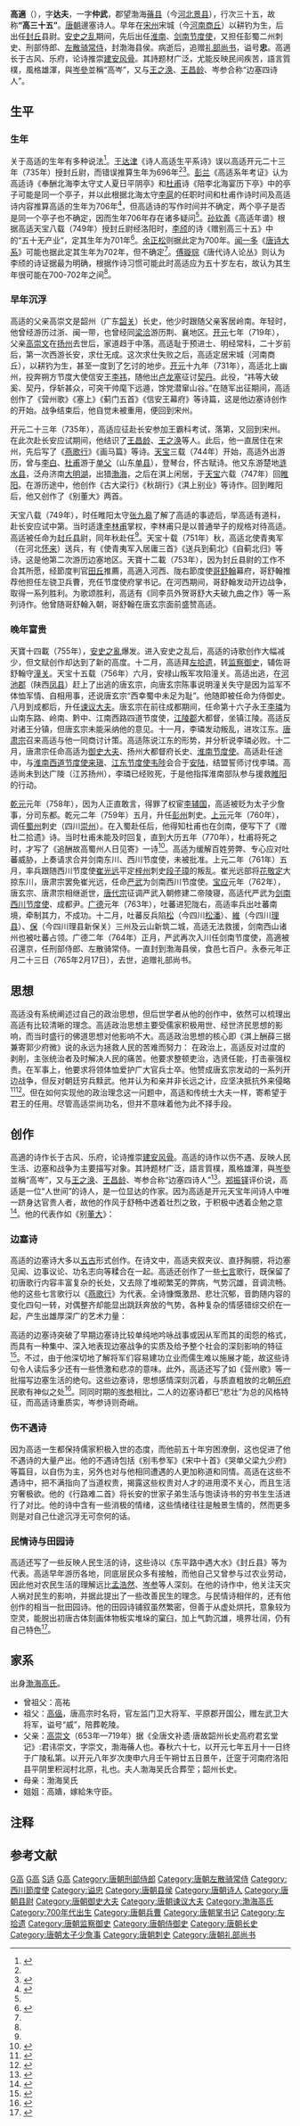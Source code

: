 {{東亞男性歷史人物
|名稱       = 高適
|國家       = [[唐朝|唐]]
|圖片名稱   = Tang dynasty poet Gao Shi.jpg
|圖片大小   = 
|圖片說明   = 
|姓         = 高
|名         = 適{{notetag|本作「-{高適}-」，簡體字書籍中一般簡化作「-{高适}-」，也有沿用繁體字的。}}
|字         = 达夫<br />仲武
|號         = 
|官職       = 礼部尚书
|族裔       = [[漢族|漢族]]
|祖籍       = [[唐朝|唐朝]][[德州_(山东)|德州]][[蓨县|蓨县]]（今[[河北|河北]][[景县|景县]]）{{notetag|有说法认为高适乡里为洛阳，也有说法认为高适是[[沧州|沧州]][[饶安县_(东汉)|饶安县]] (今河北省[[盐山县|盐山县]]) 夜珠高村人<ref>{{cite journal |author1=傅希尧 |title=高适籍里求是 |journal=河南师范大学学报 |date=1988 |issue=8}}</ref>。}}
|出生日期   =
|出生地點   = 
|逝世日期   =[[唐代宗|唐代宗]][[永泰_(唐朝)|永泰]]元年正月二十三日（765年2月17日）
|逝世地點   = 长安
|諡號       = 忠
|散階       = 银青光禄大夫
|位階       = 正三品
|封爵       = 渤海县侯
|父親       = [[高崇文|高崇文]]
|母親       = 吴氏
|妻         = 
|妻之父     = 
|子         = 
|女         = 
|姊妹       = [[高嬇|高嬇]]
|其他親屬   = 曾祖父[[高佑|高佑]]<br />祖父[[高侃|高侃]]<br />伯父[[高崇德|高崇德]]、[[高崇礼|高崇礼]]
|功名       = 天宝八载有道科
|著作       = 《高常侍集》}}
'''高適'''（{{bd|？||765年|2月17日|}}），字'''达夫'''，一字'''仲武'''，郡望渤海[[蓨县|蓨县]]（今[[河北|河北]][[景县|景县]]），行次三十五，故称'''“高三十五”'''。[[唐朝|唐朝]]邊塞诗人。早年在[[宋州|宋州]]宋城（今[[河南|河南]][[商丘|商丘]]）以耕钓为生，后出任[[封丘|封丘]]县尉。[[安史之乱|安史之乱]]期间，先后出任[[淮南节度使|淮南]]、[[剑南节度使|剑南节度使]]，又担任彭蜀二州刺史、刑部侍郎、[[左散骑常侍|左散骑常侍]]，封渤海县侯。病逝后，追赠[[礼部尚书|礼部尚书]]，谥号'''忠'''。高適长于古风、乐府，论诗推崇[[建安风骨|建安风骨]]。其詩题材广泛，尤能反映民间疾苦，語言質樸，風格雄渾，與[[岑參|岑參]]並稱“高岑”，又与[[王之涣|王之涣]]、[[王昌龄|王昌龄]]、岑参合称“边塞四诗人”。

== 生平 ==
=== 生年 ===
关于高适的生年有多种说法<ref>{{cite journal |author1=张馨心 |title=高适研究述评 |journal=甘肃社会科学 |date=2011 |issue=1}}</ref>。[[王达津|王达津]]《诗人高适生平系诗》误以高适开元二十三年（735年）授封丘尉，而错误推算生年为696年<ref name="傅璇琮" /><ref>{{cite book |author1=王达津 |title=文学遗产增刊第八辑 |date=1961-11 |publisher=中华书局 |chapter=诗人高适生平系诗}}</ref>。[[彭兰|彭兰]]《高适系年考证》认为高适诗《奉酬北海李太守丈人夏日平阴亭》和[[杜甫|杜甫]]诗《陪李北海宴历下亭》中的亭子可能是同一个亭子，并以此根据北海太守[[李扈|李扈]]的任职时间和杜甫作诗时间及高适诗内容推算高适的生年为706年<ref>{{cite book |author1=彭兰 |title=文史第三辑 |date=1963-10 |publisher=中华书局 |chapter=高适系年考证}}</ref>，但高适诗的写作时间并不确定，两个亭子是否是同一个亭子也不确定，因而生年706年存在诸多疑问<ref name="傅璇琮" />。[[孙钦善|孙钦善]]《高适年谱》根据高适天宝八载（749年）授封丘尉经洛阳时，[[李颀|李颀]]的诗《赠别高三十五》中的“五十无产业”，定其生年为701年<ref>{{cite journal |author1=孙钦善 |title=高适年谱 |journal=北京大学学报 |date=1963 |issue=6}}</ref>。[[余正松|余正松]]则据此定为700年{{r|余正松|page=17}}。[[闻一多|闻一多]]《[[唐诗大系|唐诗大系]]》可能也据此定其生年为702年，但不确定<ref name="傅璇琮" />。[[傅璇琮|傅璇琮]]《唐代诗人论丛》则认为李颀的诗证据最为明确，根据作诗习惯可能此时高适应为五十岁左右，故认为其生年很可能在700-702年之间<ref name="傅璇琮" />。

=== 早年沉浮 ===
高适的父亲高崇文是韶州（广东[[韶关|韶关]]）长史，他少时跟随父亲客居岭南。年轻时，他曾经游历过浙、闽一带，也曾经同[[梁洽|梁洽]]游历荆、襄地区{{r|张馨心|page=41-42}}。[[开元|开元]]七年（719年），父亲[[高崇文_(唐朝官员)|高崇文]]在[[扬州|扬州]]去世后，家道趋于中落。高适耻于预进士、明经常科{{r|唐才子传|page=59}}，二十岁前后，第一次西游长安，求仕无成{{r|刘开扬|page=10}}。这次求仕失败之后，高适定居宋城（河南商丘），以耕钓为生，甚至一度到了乞讨的地步{{r|新唐书|page=3675}}{{r|刘开扬|page=10}}。[[开元|开元]]十九年（731年），高适北上幽州，投奔朔方节度大使信安王[[李祎|李祎]]，随他出[[卢龙塞|卢龙塞]]征讨[[契丹|契丹]]。此役，“祎等大破奚、契丹，俘斩甚众，可突干帅麾下远遁，馀党潜窜山谷。”{{r|通鉴|page=2624}}在随军出征期间，高适创作了《营州歌》《塞上》《蓟门五首》《信安王幕府》等诗篇{{r|刘开扬|page=31-41}}，这是他边塞诗创作的开始。战争结束后，他自觉未被重用，便回到宋州{{r|余正松|page=25}}。

开元二十三年（735年），高适应征赴长安参加王霸科考试，落第，又回到宋州{{r|张馨心|page=45}}。在此次赴长安应试期间，他结识了[[王昌龄|王昌龄]]、[[王之涣|王之涣]]等人{{r|张馨心|page=84-86}}。此后，他一直居住在宋州，先后写了《[[燕歌行|燕歌行]]》《画马篇》等诗。[[天宝_(唐朝)|天宝]]三载（744年）开始，高适外出游历，曾与[[李白|李白]]、[[杜甫|杜甫]]游于[[单父|单父]]（山东[[单县|单县]]），登琴台，怀古赋诗{{r|刘开扬|page=126}}。他又东游楚地[[涟水县|涟水县]]{{r|刘开扬|page=138}}，泛舟济南[[大明湖|大明湖]]{{r|刘开扬|page=172}}，出猎[[渤海|渤海]]{{r|刘开扬|page=173}}，之后在淇上闲居，于[[天宝_(唐朝)|天宝]]六载（747年）回[[睢阳|睢阳]]。在游历途中，他创作《古大梁行》{{r|刘开扬|page=132}}《秋胡行》{{r|刘开扬|page=147}}《淇上别业》{{r|刘开扬|page=174}}等诗作。回到睢阳后，他又创作了《别董大》两首{{r|刘开扬|page=197-198}}。

天宝八载（749年），时任睢阳太守[[张九皋_(唐朝)|张九皋]]了解了高适的事迹后，举高适有道科，赴长安应试中第{{r|新唐书|page=3675}}。当时适逢[[李林甫|李林甫]]掌权，李林甫只是以普通举子的规格对待高适。高适被任命为[[封丘县|封丘县]]尉，同年秋赴任{{r|旧唐书|page=2258}}<ref name="傅璇琮" />。天宝十载（751年）秋，高适北使青夷军（在河北[[怀来|怀来]]）送兵，有《使青夷军入居庸三首》《送兵到蓟北》《自蓟北归》等诗。这是他第二次游历边塞地区{{r|余正松|page=28}}。天寶十二載（753年），因为封丘县尉的工作不合其所愿，经節度判官[[田丘|田丘]]推薦，高適入河西、陇右節度使[[哥舒翰|哥舒翰]]幕府，哥舒翰推荐他担任左骁卫兵曹，充任节度使府掌书记{{r|新唐书|page=3675}}。在河西期间，哥舒翰发动开边战争，取得一系列胜利。为歌颂胜利，高适有《同李员外贺哥舒大夫破九曲之作》等一系列诗作。他曾随哥舒翰入朝，哥舒翰在唐玄宗面前盛赞高适{{r|旧唐书|page=2258}}。

=== 晚年富贵 ===
天寶十四載（755年），[[安史之亂|安史之亂]]爆发。进入安史之乱后，高适的诗歌创作大幅减少，但文赋创作却达到了新的高度。十二月，高适拜[[左拾遗|左拾遗]]，转[[监察御史|监察御史]]，辅佐哥舒翰守[[潼关|潼关]]{{r|旧唐书|page=2258}}。天宝十五载（756年）六月，安禄山叛军攻陷潼关。高适出逃，在[[河池郡|河池郡]]（陕西[[凤县|凤县]]）赶上了出逃的唐玄宗，向唐玄宗陈事说明潼关失守是因为监军不体恤军情、自相用事，还说唐玄宗“西幸蜀中未足为耻”{{r|新唐书|page=3675}}。他随即被任命为侍御史。八月到成都后，升任[[谏议大夫|谏议大夫]]{{r|旧唐书|page=2259}}。唐玄宗在前往成都期间，任命第十六子永王[[李璘|李璘]]为山南东路、岭南、黔中、江南西路四道节度使，[[江陵郡|江陵郡]]大都督，坐镇江陵。高适反对诸王分镇，但唐玄宗未能采纳他的意见{{r|新唐书|page=3675}}。十一月，李璘发动叛乱，进攻江东。[[唐肃宗|唐肃宗]]召来高适与他一同商讨计策。高适陈说江东的形势，并分析说李璘必败{{r|通鉴|page=2697}}。十二月，唐肃宗任命高适为[[御史大夫|御史大夫]]、扬州大都督府长史、[[淮南节度使|淮南节度使]]。高适赴任途中，与[[淮南西道节度使|淮南西道节度使]][[来瑱|来瑱]]、[[江东节度使|江东节度使]][[韦陟|韦陟]]会合于[[安陆|安陆]]，结盟誓师讨伐李璘{{r|通鉴|page=2698}}。高适尚未到达广陵（江苏扬州），李璘已经败死{{r|旧唐书|page=2259}}{{r|通鉴|page=2701}}，于是他指挥淮南部队参与援救[[睢阳之战|睢阳]]的行动{{r|余正松|page=50}}。

[[乾元_(唐朝)|乾元]]元年（758年），因为人正直敢言，得罪了权宦[[李辅国|李辅国]]，高适被贬为太子少詹事，分司东都{{r|旧唐书|page=2259}}。乾元二年（759年）五月，升任[[彭州|彭州]]刺史。[[上元_(唐肅宗)|上元]]元年（760年），调任[[蜀州_(唐朝)|蜀州]]刺史（四川[[崇州|崇州]]）。在入蜀赴任后，他得知杜甫也在剑南，便写下了《赠杜二拾遗》诗。当时杜甫未能及时回复，直到大历五年（770年），杜甫将死之时，才写了《追酬故高蜀州人日见寄》一诗<ref>{{cite book |author1=萧涤非 |title=杜甫诗选注 |date=2017 |publisher=人民文学出版社 |location=北京 |isbn=978-7-02-011922-6 |page=353-355}}</ref>。高适为缓解百姓劳弊、专心应对吐蕃威胁，上奏请求合并剑南东川、西川节度使，未被批准。上元二年（761年）五月，率兵跟随西川节度使[[崔光远|崔光远]]平定[[梓州|梓州]]刺史[[段子璋|段子璋]]的叛乱。崔光远部将[[花敬定|花敬定]]大掠东川，唐肃宗罢免崔光远，任命[[严武|严武]]为剑南西川节度使{{r|旧唐书|page=2260}}{{r|余正松|page=52}}。[[宝应_(年号)|宝应]]元年（762年），唐玄宗、唐肃宗相继逝世，[[唐代宗|唐代宗]]征调严武入朝修建二帝陵寝，高适代严武为[[剑南西川节度使|剑南西川节度使]]、成都尹{{r|旧唐书|page=2260}}{{r|余正松|page=52}}。[[广德_(唐代宗)|广德]]元年（763年），吐蕃进犯陇右，高适率兵出吐蕃南境，牵制其力，不成功。十二月，吐蕃反兵陷[[松州_(唐朝)|松]]（今四川[[松潘|松潘]]）、[[維州_(唐朝)|維]]（今四川[[理县|理县]]）、[[保州_(唐朝)|保]]（今四川理县新保关）三州及云山新筑二城，高适无法救援，剑南西山诸州也被吐蕃占领{{r|通鉴|page=2751}}。广德二年（764年）正月，严武再次入川任剑南节度使{{r|通鉴|page=2751}}，高適被召還京，任刑部侍郎、左散骑常侍。一直封到渤海县侯，食邑七百户{{r|旧唐书|page=2260}}。永泰元年正月二十三日（765年2月17日），去世，追赠礼部尚书{{r|旧唐书|page=188}}。

== 思想 ==
高适没有系统阐述过自己的政治思想，但后世学者从他的创作中，依然可以梳理出高适有比较清晰的理念。高适政治思想主要受儒家积极用世、经世济民思想的影响，而当时盛行的佛道思想对他影响不大{{r|余正松|page=64}}。高适政治思想的核心即《淇上酬薛三据兼寄郭少府微》说的永远为拯救人民的苦难而努力{{r|余正松|page=59}}：
{{Quote|永愿拯刍荛，孰云干鼎镬。}}
在政治上，高适反对过度的剥削，主张统治者及时解决人民的痛苦。他要求整顿吏治，选贤任能，打击豪强权贵{{r|余正松|page=59-60}}。在军事上，他要求将领体恤爱护广大官兵士卒。他赞成唐玄宗发动的一系列开边战争，但反对朝廷穷兵黩武{{r|刘开扬|page=439-440}}。他并认为和亲并非长远之计，应坚决抵抗外来侵略<ref>{{cite book |author1=丁放 |author2=曲景毅选注 |title=高岑体诗选 |date=2009 |publisher=河北大学出版社 |location=保定 |isbn=978-7-81097-403-5 |page=21}}</ref><ref>{{cite journal |author1=戴伟华 |title=高适《燕歌行》新论 |journal=学术研究 |date=2010 |issue=12 |page=140-144}}</ref>{{r|余正松|page=61}}。但在如何实现他的政治理念这一问题中，高适和传统士大夫一样，寄希望于君王的任用{{r|余正松|page=67}}。尽管高适崇尚功名，但并不意味着他为此不择手段{{r|余正松|page=70}}。

== 创作 ==
高適的诗作长于古风、乐府，论诗推崇[[建安风骨|建安风骨]]。高适的诗作以伤不遇、反映人民生活、边塞和战争为主要描写对象。其詩题材广泛，語言質樸，風格雄渾，與[[岑參|岑參]]並稱“高岑”，又与[[王之涣|王之涣]]、[[王昌龄|王昌龄]]、岑参合称“边塞四诗人”<ref>{{cite book |author1=本书编委会 |title=中国文学家辞典 |date=2017 |publisher=上海古籍出版社 |location=上海 |isbn=978-7-5326-5009-5 |page=103}}</ref>。[[郑振铎|郑振铎]]评价说，高适是一位“人世间”的诗人，是一位显达的作家。因为高适是开元天宝年间诗人中唯一跻身达官贵人者，故他的作风于舒畅中透着壮烈之致，于积极中透着企勉之意<ref>{{cite book |author1=郑振铎 |title=插图本中国文学史 |date=2016 |publisher=中华书局 |location=北京 |isbn=978-7-101-11316-7 |pages=341-342}}</ref>。他的代表作如《别[[董庭蘭|董大]]》：
{{Quote|千里黄云白日曛，北风吹雁雪纷纷。莫愁前路无知己，天下谁人不识君？}}

=== 边塞诗 ===
高适的边塞诗大多以[[五古|五古]]形式创作。在诗文中，高适夹叙夹议、直抒胸臆，将边塞见闻、边事议论、功名志向等糅合在一起。高适还创作了一些[[七言古詩|七言]]歌行，既保留了初唐歌行内容丰富复杂的长处，又去除了堆砌繁芜的弊病，气势沉雄，音调流畅{{r|葛晓音|page=47}}。他的这些七言歌行以《[[燕歌行|燕歌行]]》为代表。全诗慷慨激昂、悲壮沉郁，音韵随内容的变化四句一转，对偶整齐却能显出跳跃奔放的气势，各种复杂的情感错综交织在一起，产生出雄厚深广的艺术力量{{r|葛晓音|page=47-48}}：
{{Quote|山川萧条极边土，胡骑凭陵杂风雨。<br />战士军前半死生，美人帐下犹歌舞。}}

高适的边塞诗突破了早期边塞诗比较单纯地吟咏战事或因从军而其的闺怨的格式，而具有一种集中、深入地表现边塞战争的实质及给予整个社会的深刻影响的特征<ref>{{cite book |author1=章培恒 |author2=骆玉明主编 |title=中国文学史新著 上 |date=2011 |publisher=复旦大学出版社 |location=上海 |isbn=978-7-309-08022-3 |page=480}}</ref>。不过，由于他深切地了解将军们容易建功立业而儒生难以施展才能，故这些诗句令人读后多少还有一些愤激和悲凉的意味{{r|刘开扬|page=439}}。此外，高适还写了如《营州歌》等一批描写边塞生活的绝句。这些边塞诗，思想感情深刻沉着，与质直粗放的北朝[[乐府|乐府]]民歌有神似之处<ref>{{cite book |author1=林庚 |title=中国文学简史 |date=2007 |publisher=北京大学出版社 |location=北京 |isbn=978-7-301-11699-9}}</ref>{{r|葛晓音|page=48}}。同同时期的[[岑参|岑参]]相比，二人的边塞诗都已“悲壮”为总的风格特征{{r|余正松|page=233}}，而高适诗重质实，岑参诗则奇峭{{r|余正松|page=238}}。

=== 伤不遇诗 ===
因为高适一生都保持儒家积极入世的态度，而他前五十年穷困潦倒，这也促进了他不遇诗的大量产出{{r|刘开扬|page=431}}。他的不遇诗包括《别韦参军》《宋中十首》《哭单父梁九少府》等篇目，以自伤为主，另外也对与他相同遭遇的人更加称道和同情{{r|刘开扬|page=433-434}}。高适在这些不遇诗中，把不满指向了当道权贵，揭露这些权贵对人才的进用漠不关心，而且生活穷奢极欲。他的《行路难二首》将长安的世家子弟生活与饱读诗书的穷书生生活进行了对比{{r|刘开扬|page=435}}。他的诗中含有一些消极的情绪，这些情绪往往是触景生情的，然而更多则是对自己仕途沉浮无可奈何的话{{r|刘开扬|page=435}}。

=== 民情诗与田园诗 ===
高适还写了一些反映人民生活的诗，这些诗以《东平路中遇大水》《封丘县》等为代表。高适早年游历各地，同底层民众多有接触，而他自己又曾参与过农业劳动，因此他对农民生活的理解远比[[孟浩然|孟浩然]]、[[岑参|岑参]]等人深刻{{r|刘开扬|page=436}}。在他的诗作中，他关注天灾人祸对民生的影响，并据此提出了一些改善民生的理念{{r|刘开扬|page=437}}。与民情诗相伴的，还有他创作的相当一批田园诗。他的田园诗铺叙虽然繁密，但善于从虚处烘托，意象较为空灵，能脱出初唐古体刻画体物板实堆垛的窠臼，加上气韵沉雄，境界壮阔，仍有自己特色<ref>{{cite book |author1=葛晓音 |title=山水田园诗派研究 |date=1993 |publisher=辽宁大学出版社 |location=沈阳 |isbn=7-5610-1544-5 |page=284}}</ref>。

== 家系 ==
出身[[渤海高氏|渤海高氏]]。
* 曾祖父：高祐{{r|张馨心|page=25-26}}
* 祖父：[[高偘|高偘]]，唐高宗时名将，官左监门卫大将军、平原郡开国公，赠左武卫大将军，谥号“威”，陪葬乾陵{{r|张馨心|page=25-26}}。
* 父亲：[[高崇文_(唐朝官员)|高崇文]]（653年—719年）据《全唐文补遗·唐故韶州长史高府君玄堂记》:君讳崇文，字崇文，渤海蓨人也。春秋六十七，以开元七年五月十一日终于广陵私第。以开元八年岁次庚申六月壬午朔廿五日景午，迁窆于河南府洛阳县平阴里积润村北原，礼也。夫人渤海吴氏合葬茔；韶州长史{{r|张馨心|page=25-26}}。
* 母亲：渤海吴氏{{r|张馨心|page=25-26}}
* 姐姐：高嬇，嫁給朱守臣{{r|张馨心|page=25-26}}。

== 注释 ==
{{NoteFoot}}

== 参考文献 ==
{{wikisource author}}
{{wikisource|旧唐书/卷111}}
{{wikisource|新唐书/卷143}}
{{wikiquote}}
{{reflist|2|refs=
<ref name="刘开扬">{{cite book |author1=刘开扬 |title=高适诗集编年笺注 |date=2018 |publisher=中华书局 |location=北京 |isbn=978-7-101-13344-8}}</ref>
<ref name="旧唐书">{{cite book |author1=[后晋]刘昫 等 |title=旧唐书 简体字本二十四史 |date=2000 |publisher=中华书局 |location=北京 |isbn=978-7-101-02099-1}}</ref>
<ref name="新唐书">{{cite book |author1=[北宋]欧阳修、宋祁 等 |title=新唐书 简体字本二十四史 |date=2000 |publisher=中华书局 |location=北京 |isbn=978-7-101-02099-1}}</ref>
<ref name="通鉴">{{cite book |author1=[北宋]司马光 等 |title=资治通鉴 |date=2007 |publisher=中华书局 |location=北京 |isbn=978-7-101-05346-3}}</ref>
<ref name="唐才子传">{{cite book |author1=[元]辛文房 |author2=周本淳校 |title=唐才子传校正 |date=1987 |publisher=江苏古籍出版社 |location=南京 |isbn=7-80519-036-4}}</ref>
<ref name="葛晓音">{{cite book |author1=葛晓音 |title=唐诗宋词十五讲 |date=2013 |publisher=北京大学出版社 |location=北京 |isbn=978-7-301-21646-0}}</ref>
<ref name="余正松">{{cite book |author1=余正松 |title=高适研究 |date=1992 |publisher=巴蜀书社 |location=成都 |isbn=7-80523-476-0}}</ref>
<ref name="张馨心">{{cite book |author1=张馨心 |title=高适研究论稿 |date=2014 |publisher=民族出版社 |location=北京 |isbn=978-7-105-13127-3}}</ref>
<ref name="傅璇琮">{{cite book |author1=傅璇琮 |title=唐代诗人丛考 |date=2003 |publisher=中华书局 |location=北京 |isbn=7101035965 |pages=151-180}}</ref>
}}
{{Authority control}}
[[Category:唐朝詩人|G高]]
[[Category:景县人|G高]]
[[Category:高姓|S适]]
[[Category:淮南節度使|G高]]
[[Category:唐朝刑部侍郎|Category:唐朝刑部侍郎]]
[[Category:唐朝左散骑常侍|Category:唐朝左散骑常侍]]
[[Category:西川節度使|Category:西川節度使]]
[[Category:谥忠|Category:谥忠]]
[[Category:唐朝县侯|Category:唐朝县侯]]
[[Category:唐朝诗人|Category:唐朝诗人]]
[[Category:唐朝县尉|Category:唐朝县尉]]
[[Category:唐朝御史大夫|Category:唐朝御史大夫]]
[[Category:唐朝谏议大夫|Category:唐朝谏议大夫]]
[[Category:渤海高氏|Category:渤海高氏]]
[[Category:700年代出生|Category:700年代出生]]
[[Category:唐朝兵曹|Category:唐朝兵曹]]
[[Category:唐朝掌书记|Category:唐朝掌书记]]
[[Category:左拾遗|Category:左拾遗]]
[[Category:唐朝监察御史|Category:唐朝监察御史]]
[[Category:唐朝侍御史|Category:唐朝侍御史]]
[[Category:唐朝长史|Category:唐朝长史]]
[[Category:唐朝太子少詹事|Category:唐朝太子少詹事]]
[[Category:唐朝刺史|Category:唐朝刺史]]
[[Category:唐朝礼部尚书|Category:唐朝礼部尚书]]